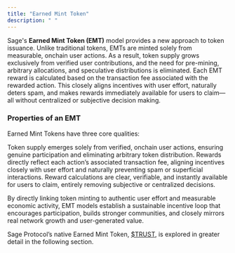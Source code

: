 ```yaml
---
title: "Earned Mint Token"
description: " "
---
```


Sage's **Earned Mint Token (EMT)** model provides a new approach to token issuance. Unlike traditional tokens, EMTs are minted solely from measurable, onchain user actions. As a result, token supply grows exclusively from verified user contributions, and the need for pre-mining, arbitrary allocations, and speculative distributions is eliminated. Each EMT reward is calculated based on the transaction fee associated with the rewarded action. This closely aligns incentives with user effort, naturally deters spam, and makes rewards immediately available for users to claim—all without centralized or subjective decision making.

### Properties of an EMT

Earned Mint Tokens have three core qualities:

<Card title="Earned and Organic" icon="square-1" iconType="solid">
  Token supply emerges solely from verified, onchain user actions, ensuring genuine participation and eliminating arbitrary token distribution.
</Card>

<Card title="Cost-Anchored Economics" icon="square-2" iconType="solid">
  Rewards directly reflect each action’s associated transaction fee, aligning incentives closely with user effort and naturally preventing spam or superficial interactions.
</Card>

<Card title="Transparent and Immediate" icon="square-3" iconType="solid">
  Reward calculations are clear, verifiable, and instantly available for users to claim, entirely removing subjective or centralized decisions.
</Card>

By directly linking token minting to authentic user effort and measurable economic activity, EMT models establish a sustainable incentive loop that encourages participation, builds stronger communities, and closely mirrors real network growth and user-generated value.

Sage Protocol’s native Earned Mint Token, [\$TRUST](/introduction/4-trust), is explored in greater detail in the following section.